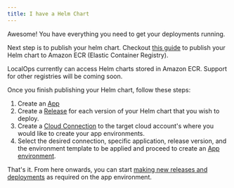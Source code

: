 ```yaml
---
title: I have a Helm Chart
---
```


Awesome! You have everything you need to get your deployments running.

Next step is to publish your helm chart. Checkout [this guide](/bring-your-helm-charts/publish/ecr) to publish your Helm
chart to Amazon ECR (Elastic Container Registry).

<Info>
  LocalOps currently can access Helm charts stored in Amazon ECR. Support for other registries will be coming soon.
</Info>

Once you finish publishing your Helm chart, follow these steps:

1. Create an [App](https://help.localops.co/en/articles/9580323-apps)
2. Create a [Release](https://help.localops.co/en/articles/9582027-releases) for each version of your Helm chart that
   you wish to deploy.
3. Create a [Cloud Connection](/accounts/aws) to the target cloud account's where you would like to create your app
   environments.
4. Select the desired connection, specific application, release version, and the environment template to be applied and
   proceed to create an [App environment](https://help.localops.co/en/articles/9582075-app-environments).

That's it. From here onwards, you can start
[making new releases and deployments](/bring-your-helm-charts/make-deployments) as required on the app environment.
